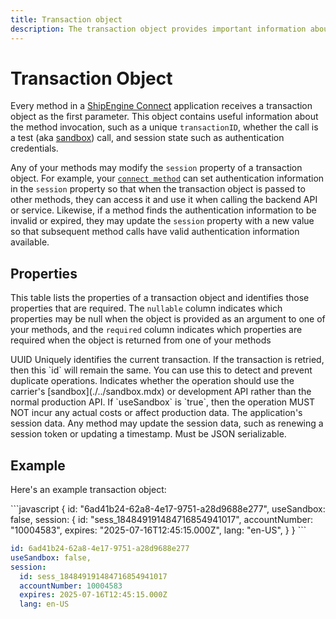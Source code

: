 ```yaml
---
title: Transaction object
description: The transaction object provides important information about a method invocation. It also allows you to pass session state between methods, which is especially important for authentication credentials.
---
```


Transaction Object
===============================================
Every method in a [ShipEngine Connect](./../index.mdx) application receives a transaction object as the first parameter. This object contains useful information about the method invocation, such as a unique `transactionID`,
whether the call is a test (aka [sandbox](./../sandbox.mdx)) call, and session state such as authentication credentials.

Any of your methods may modify the `session` property of a transaction object. For example, your [`connect method`](./methods/connect.mdx)
can set authentication information in the `session` property so that when the transaction object is passed to other methods, they can access it and use
it when calling the backend API or service. Likewise, if a method finds the authentication information to be invalid or
expired, they may update the `session` property with a new value so that subsequent method calls have valid authentication
information available.



Properties
-----------------------------------------------
This table lists the properties of a transaction object and identifies those properties that are required. The `nullable`
column indicates which properties may be null when the object is provided as an argument to one of your methods, and the `required`
column indicates which properties are required when the object is returned from one of your methods

<Reference>

  <Field name="id" required={true}>
    <Type>
      UUID
    </Type>
    <Description>
      Uniquely identifies the current transaction. If the transaction is retried, then this `id` will remain the same. You can use this to detect and prevent duplicate operations.
    </Description>
  </Field>

  <Field name="useSandbox" type="boolean" required={false}>
    <Description>
      Indicates whether the operation should use the carrier's [sandbox](./../sandbox.mdx) or development API rather than the normal production API. If `useSandbox` is `true`, then the operation MUST NOT incur any actual costs or affect production data.
    </Description>
  </Field>

  <Field name="session" type="object" required={true}>
    <Description>
      The application's session data. Any method may update the session data, such as renewing a session token or updating a timestamp. Must be JSON serializable.
    </Description>
  </Field>

</Reference>



Example
-------------------------------------------------

Here's an example transaction object:

<CodeWrapper>
```javascript
{
  id: "6ad41b24-62a8-4e17-9751-a28d9688e277",
  useSandbox: false,
  session: {
    id: "sess_184849191484716854941017",
    accountNumber: "10004583",
    expires: "2025-07-16T12:45:15.000Z",
    lang: "en-US",
  }
}
```

```yaml
id: 6ad41b24-62a8-4e17-9751-a28d9688e277
useSandbox: false,
session:
  id: sess_184849191484716854941017
  accountNumber: 10004583
  expires: 2025-07-16T12:45:15.000Z
  lang: en-US
```
</CodeWrapper>
